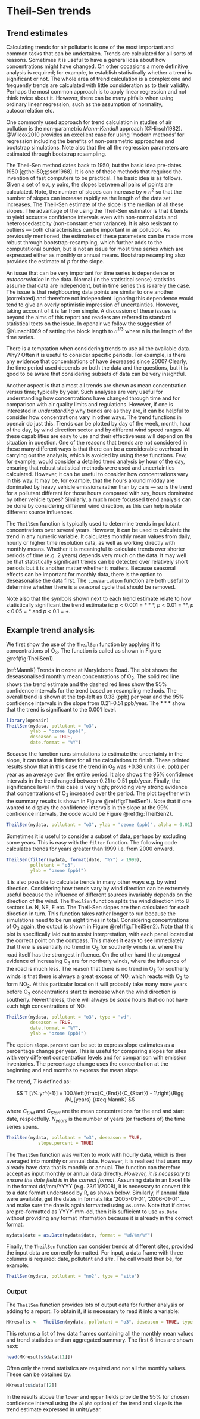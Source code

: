 # Theil-Sen trends {#TheilSen}

## Trend estimates 

Calculating trends for air pollutants is one of the most important and
common tasks that can be undertaken. Trends are calculated for all
sorts of reasons. Sometimes it is useful to have a general idea about
how concentrations might have changed. On other occasions a more
definitive analysis is required; for example, to establish
statistically whether a trend is significant or not. The whole area of
trend calculation is a complex one and frequently trends are
calculated with little consideration as to their validity. Perhaps the
most common approach is to apply linear regression and not think twice
about it. However, there can be many pitfalls when using ordinary
linear regression, such as the assumption of normality,
autocorrelation etc.

One commonly used approach for trend calculation in studies of air
pollution is the non-parametric *Mann-Kendall* approach
[@Hirsch1982]. @Wilcox2010 provides an excellent case for
using 'modern methods' for regression including the benefits of
non-parametric approaches and bootstrap simulations. Note also that
the all the regression parameters are estimated through bootstrap
resampling.

The Theil-Sen method dates back to 1950, but the basic idea pre-dates
1950 [@theil50;@sen1968]. It is one of those methods that
required the invention of fast computers to be practical. The basic
idea is as follows. Given a set of $n$ $x$, $y$ pairs, the slopes
between all pairs of points are calculated. Note, the number of slopes
can increase by $\approx$ $n^2$ so that the number of slopes can
increase rapidly as the length of the data set increases. The
Theil-Sen estimate of the slope is the median of all these slopes. The
advantage of the using the Theil-Sen estimator is that it tends to
yield accurate confidence intervals even with non-normal data and
heteroscedasticity (non-constant error variance).  It is also
resistant to outliers --- both characteristics can be important in air
pollution. As previously mentioned, the estimates of these parameters
can be made more robust through bootstrap-resampling, which further
adds to the computational burden, but is not an issue for most time
series which are expressed either as monthly or annual
means. Bootstrap resampling also provides the estimate of $p$ for the
slope.

An issue that can be very important for time series is dependence or
*autocorrelation* in the data. Normal (in the statistical sense)
statistics assume that data are independent, but in time series this
is rarely the case. The issue is that neighbouring data points are
similar to one another (correlated) and therefore not
independent. Ignoring this dependence would tend to give an overly
optimistic impression of uncertainties. However, taking account of it
is far from simple. A discussion of these issues is beyond the aims of
this report and readers are referred to standard statistical texts on
the issue. In [openair]{.pkg} we follow the suggestion of @Kunsch1989
of setting the block length to $n^{1/3}$ where n is the length of the
time series.

There is a temptation when considering trends to use all the available
data. Why? Often it is useful to consider specific periods. For
example, is there any evidence that concentrations of \nox have
decreased since 2000? Clearly, the time period used depends on both
the data and the questions, but it is good to be aware that
considering subsets of data can be very insightful.

Another aspect is that almost all trends are shown as mean
concentration versus time; typically by year. Such analyses are very
useful for understanding how concentrations have changed through time
and for comparison with air quality limits and regulations. However,
if one is interested in *understanding* why trends are as they
are, it can be helpful to consider how concentrations vary in other
ways. The trend functions in [openair]{.pkg} do just this. Trends can be
plotted by day of the week, month, hour of the day, by wind direction
sector and by different wind speed ranges. All these capabilities are
easy to use and their effectiveness will depend on the situation in
question. One of the reasons that trends are not considered in these
many different ways is that there can be a considerable overhead in
carrying out the analysis, which is avoided by using these
functions. Few, for example, would consider a detailed trend analysis
by hour of the day, ensuring that robust statistical methods were used
and uncertainties calculated. However, it can be useful to consider
how concentrations vary in this way. It may be, for example, that the
hours around midday are dominated by heavy vehicle emissions rather
than by cars --- so is the trend for a pollutant different for those
hours compared with say, hours dominated by other vehicle
types? Similarly, a much more focussed trend analysis can be done by
considering different wind direction, as this can help isolate
different source influences.

The `TheilSen` function is typically used to determine trends in
pollutant concentrations over several years. However, it can be used
to calculate the trend in any numeric variable. It calculates monthly
mean values from daily, hourly or higher time resolution data, as well
as working directly with monthly means. Whether it is meaningful to
calculate trends over shorter periods of time (e.g. 2 years) depends
very much on the data. It may well be that statistically significant
trends can be detected over relatively short periods but it is another
matter whether it matters. Because seasonal effects can be important
for monthly data, there is the option to deseasonalise the data
first. The `timeVariation` function are both useful to determine
whether there is a seasonal cycle that should be removed.

Note also that the symbols shown next to each trend estimate relate to
how statistically significant the trend estimate is: $p$ $<$ 0.001 =
$\ast\ast\ast$, $p$ $<$ 0.01 = $\ast\ast$, $p$ $<$ 0.05 = $\ast$ and $p$ $<$
0.1 = $+$.

## Example trend analysis

We first show the use of the `TheilSen` function by applying it to
concentrations of O~3~. The function is called as shown in Figure
\@ref(fig:TheilSen1).

(ref:MannK) Trends in ozone at Marylebone Road. The plot shows the deseasonalised monthly mean concentrations of O~3~. The solid red line shows the trend estimate and the dashed red lines show the 95% confidence intervals for the trend based on resampling methods. The overall trend is shown at the top-left as 0.38 (ppb) per year and the 95% confidence intervals in the slope from 0.21--0.51 ppb/year. The $\ast\ast\ast$ show that the trend is significant to the 0.001 level.

```r
library(openair)
TheilSen(mydata, pollutant = "o3", 
         ylab = "ozone (ppb)", 
         deseason = TRUE,
         date.format = "%Y")
```

Because the function runs simulations to estimate the uncertainty in
the slope, it can take a little time for all the calculations to
finish. These printed results show that in this case the trend in
O~3~ was +0.38 units (i.e. ppb) per year as an average over the
entire period. It also shows the 95% confidence intervals in the
trend ranged between 0.21 to 0.51 ppb/year. Finally, the significance
level in this case is very high; providing very strong evidence that
concentrations of O~3~ increased over the period. The plot together
with the summary results is shown in Figure \@ref(fig:TheilSen1). Note
that if one wanted to display the confidence intervals in the slope at
the 99% confidence intervals, the code would be Figure
\@ref(fig:TheilSen2).

```r
TheilSen(mydata, pollutant = "o3", ylab = "ozone (ppb)", alpha = 0.01)
```

Sometimes it is useful to consider a subset of data, perhaps by
excluding some years. This is easy with the `filter` function. The
following code calculates trends for years greater than 1999 i.e. from
2000 onward.

```r
TheilSen(filter(mydata, format(date, "%Y") > 1999), 
         pollutant = "o3",
         ylab = "ozone (ppb)")
```

It is also possible to calculate trends in many other ways e.g. by
wind direction. Considering how trends vary by wind direction can be
extremely useful because the influence of different sources invariably
depends on the direction of the wind. The `TheilSen` function
splits the wind direction into 8 sectors i.e. N, NE, E etc. The
Theil-Sen slopes are then calculated for each direction in turn. This
function takes rather longer to run because the simulations need to be
run eight times in total. Considering concentrations of O~3~ again,
the output is shown in Figure \@ref(fig:TheilSen2). Note that this plot is
specifically laid out to assist interpretation, with each panel
located at the correct point on the compass. This makes it easy to see
immediately that there is essentially no trend in O~3~ for southerly
winds i.e. where the road itself has the strongest influence. On the
other hand the strongest evidence of increasing O~3~ are for
northerly winds, where the influence of the road is much less. The
reason that there is no trend in O~3~ for southerly winds is that
there is always a great excess of NO, which reacts with O~3~ to form
NO~2~. At this particular location it will probably take many more
years before O~3~ concentrations start to increase when the wind
direction is southerly. Nevertheless, there will always be *some*
hours that do not have such high concentrations of NO.

```r
TheilSen(mydata, pollutant = "o3", type = "wd", 
         deseason = TRUE,
         date.format = "%Y",
         ylab = "ozone (ppb)")
```

The option `slope.percent` can be set to express slope
estimates as a percentage change per year. This is useful for
comparing slopes for sites with very different concentration levels
and for comparison with emission inventories. The percentage change
uses the concentration at the beginning and end months to express the
mean slope.

The trend, $T$ is defined as:

$$
T [\%.yr^{-1}] = 100.\left(\frac{C_{End}}{C_{Start}}
  - 1\right)\Bigg /N_{years} (\#eq:MannK)
$$

where $C_{End}$ and $C_{Start}$ are the mean concentrations for the
end and start date, respectfully. $N_{years}$ is the
number of years (or fractions of) the time series spans.


```r
TheilSen(mydata, pollutant = "o3", deseason = TRUE,
            slope.percent = TRUE)
```

The `TheilSen` function was written to work with hourly data,
which is then averaged into monthly or annual data. However, it is
realised that users may already have data that is monthly or
annual. The function can therefore accept as input monthly or annual
data directly. *However, it is necessary to ensure the date field
  is in the correct format*. Assuming data in an Excel file in the
format dd/mm/YYYY (e.g. 23/11/2008), it is necessary to convert this
to a date format understood by R, as shown below. Similarly, if annual
data were available, get the dates in formats like '2005-01-01',
'2006-01-01' ... and make sure the date is again formatted using
`as.Date`. Note that if dates are pre-formatted as YYYY-mm-dd,
then it is sufficient to use `as.Date` without providing any
format information because it is already in the correct format.

```r
mydata$date = as.Date(mydata$date, format = "%d/%m/%Y")
```

Finally, the `TheilSen` function can consider trends at
different sites, provided the input data are correctly formatted. For
input, a data frame with three columns is required: date, pollutant
and *site*. The call would then be, for example:

```r
TheilSen(mydata, pollutant = "no2", type = "site")
```

### Output

The `TheilSen` function provides lots of output data for further
analysis or adding to a report. To obtain it, it is necessary to read
it into a variable:

```r
MKresults <-  TheilSen(mydata, pollutant = "o3", deseason = TRUE, type = "wd")
```
This returns a list of two data frames containing all the monthly mean values and
trend statistics and an aggregated summary. The first 6 lines are shown next:

```r
head(MKresults$data[[1]])
```

Often only the trend statistics are required and not all the monthly
values. These can be obtained by:

```r
MKresults$data[[2]]
```

In the results above the `lower` and `upper` fields provide the
95% (or chosen confidence interval using the `alpha` option) of
the trend and `slope` is the trend estimate expressed in units/year.
